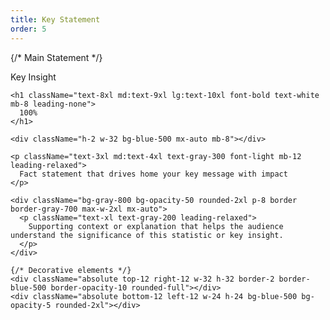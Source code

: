 ```yaml
---
title: Key Statement
order: 5
---
```


<div className="h-full flex flex-col justify-center items-center text-center px-16 py-12">
  {/* Main Statement */}
  <div className="max-w-5xl">
    <div className="mb-12">
      <div className="inline-block px-6 py-2 bg-blue-500 bg-opacity-20 rounded-full border border-blue-500 border-opacity-50 mb-8">
        <p className="text-base text-blue-300 font-medium uppercase tracking-widest">Key Insight</p>
      </div>
    </div>
    
    <h1 className="text-8xl md:text-9xl lg:text-10xl font-bold text-white mb-8 leading-none">
      100%
    </h1>
    
    <div className="h-2 w-32 bg-blue-500 mx-auto mb-8"></div>
    
    <p className="text-3xl md:text-4xl text-gray-300 font-light mb-12 leading-relaxed">
      Fact statement that drives home your key message with impact
    </p>
    
    <div className="bg-gray-800 bg-opacity-50 rounded-2xl p-8 border border-gray-700 max-w-2xl mx-auto">
      <p className="text-xl text-gray-200 leading-relaxed">
        Supporting context or explanation that helps the audience understand the significance of this statistic or key insight.
      </p>
    </div>
    
    {/* Decorative elements */}
    <div className="absolute top-12 right-12 w-32 h-32 border-2 border-blue-500 border-opacity-10 rounded-full"></div>
    <div className="absolute bottom-12 left-12 w-24 h-24 bg-blue-500 bg-opacity-5 rounded-2xl"></div>
  </div>
</div>
